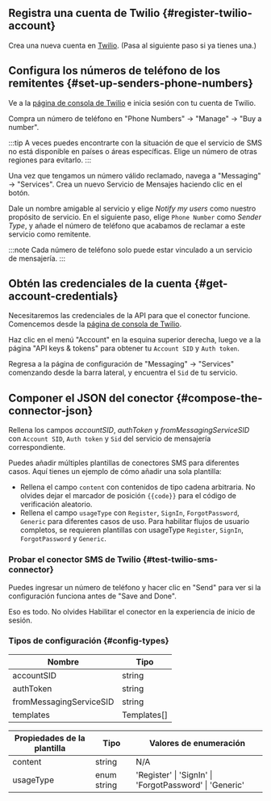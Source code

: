 ## Registra una cuenta de Twilio \{#register-twilio-account}

Crea una nueva cuenta en [Twilio](https://www.twilio.com). (Pasa al siguiente paso si ya tienes una.)

## Configura los números de teléfono de los remitentes \{#set-up-senders-phone-numbers}

Ve a la [página de consola de Twilio](https://console.twilio.com/) e inicia sesión con tu cuenta de Twilio.

Compra un número de teléfono en "Phone Numbers" -> "Manage" -> "Buy a number".

:::tip
A veces puedes encontrarte con la situación de que el servicio de SMS no está disponible en países o áreas específicas. Elige un número de otras regiones para evitarlo.
:::

Una vez que tengamos un número válido reclamado, navega a "Messaging" -> "Services". Crea un nuevo Servicio de Mensajes haciendo clic en el botón.

Dale un nombre amigable al servicio y elige _Notify my users_ como nuestro propósito de servicio. En el siguiente paso, elige `Phone Number` como _Sender Type_, y añade el número de teléfono que acabamos de reclamar a este servicio como remitente.

:::note
Cada número de teléfono solo puede estar vinculado a un servicio de mensajería.
:::

## Obtén las credenciales de la cuenta \{#get-account-credentials}

Necesitaremos las credenciales de la API para que el conector funcione. Comencemos desde la [página de consola de Twilio](https://console.twilio.com/).

Haz clic en el menú "Account" en la esquina superior derecha, luego ve a la página "API keys & tokens" para obtener tu `Account SID` y `Auth token`.

Regresa a la página de configuración de "Messaging" -> "Services" comenzando desde la barra lateral, y encuentra el `Sid` de tu servicio.

## Componer el JSON del conector \{#compose-the-connector-json}

Rellena los campos _accountSID_, _authToken_ y _fromMessagingServiceSID_ con `Account SID`, `Auth token` y `Sid` del servicio de mensajería correspondiente.

Puedes añadir múltiples plantillas de conectores SMS para diferentes casos. Aquí tienes un ejemplo de cómo añadir una sola plantilla:

- Rellena el campo `content` con contenidos de tipo cadena arbitraria. No olvides dejar el marcador de posición `{{code}}` para el código de verificación aleatorio.
- Rellena el campo `usageType` con `Register`, `SignIn`, `ForgotPassword`, `Generic` para diferentes casos de uso. Para habilitar flujos de usuario completos, se requieren plantillas con usageType `Register`, `SignIn`, `ForgotPassword` y `Generic`.

### Probar el conector SMS de Twilio \{#test-twilio-sms-connector}

Puedes ingresar un número de teléfono y hacer clic en "Send" para ver si la configuración funciona antes de "Save and Done".

Eso es todo. No olvides <MainSiteUrl href="/connectors/sms-connectors/#enable-phone-number-for-end-user-flows">Habilitar el conector en la experiencia de inicio de sesión</MainSiteUrl>.

### Tipos de configuración \{#config-types}

| Nombre                  | Tipo        |
| ----------------------- | ----------- |
| accountSID              | string      |
| authToken               | string      |
| fromMessagingServiceSID | string      |
| templates               | Templates[] |

| Propiedades de la plantilla | Tipo        | Valores de enumeración                                  |
| --------------------------- | ----------- | ------------------------------------------------------- |
| content                     | string      | N/A                                                     |
| usageType                   | enum string | 'Register' \| 'SignIn' \| 'ForgotPassword' \| 'Generic' |
